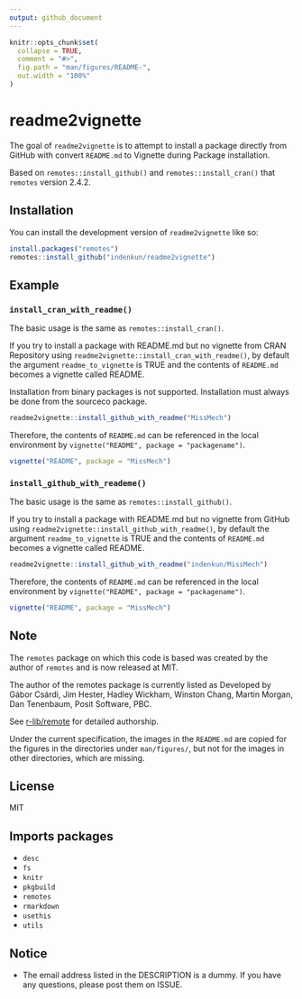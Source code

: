 ```yaml
---
output: github_document
---
```


<!-- README.md is generated from README.Rmd. Please edit that file -->

```r
knitr::opts_chunk$set(
  collapse = TRUE,
  comment = "#>",
  fig.path = "man/figures/README-",
  out.width = "100%"
)
```

# readme2vignette

<!-- badges: start -->
<!-- badges: end -->

The goal of `readme2vignette` is to attempt to install a package directly from GitHub with convert `README.md` to Vignette during Package installation. 

Based on `remotes::install_github()` and `remotes::install_cran()` that `remotes` version 2.4.2. 

## Installation

You can install the development version of `readme2vignette` like so:

``` r
install.packages("remotes")
remotes::install_github("indenkun/readme2vignette")
```

## Example

### `install_cran_with_readme()`

The basic usage is the same as `remotes::install_cran()`.

If you try to install a package with README.md but no vignette from CRAN Repository using `readme2vignette::install_cran_with_readme()`, by default the argument `readme_to_vignette` is TRUE and the contents of `README.md` becomes a vignette called README.

Installation from binary packages is not supported. Installation must always be done from the sourceco package.

```r
readme2vignette::install_github_with_readme("MissMech")
```

Therefore, the contents of `README.md` can be referenced in the local environment by `vignette("README", package = "packagename")`.

```r
vignette("README", package = "MissMech")
```

### `install_github_with_reademe()`

The basic usage is the same as `remotes::install_github()`.

If you try to install a package with README.md but no vignette from GitHub using `readme2vignette::install_github_with_readme()`, by default the argument `readme_to_vignette` is TRUE and the contents of `README.md` becomes a vignette called README.

```r
readme2vignette::install_github_with_readme("indenkun/MissMech")
```

Therefore, the contents of `README.md` can be referenced in the local environment by `vignette("README", package = "packagename")`.

```r
vignette("README", package = "MissMech")
```

## Note

The `remotes` package on which this code is based was created by the author of `remotes` and is now released at MIT.

The author of the remotes package is currently listed as Developed by Gábor Csárdi, Jim Hester, Hadley Wickham, Winston Chang, Martin Morgan, Dan Tenenbaum, Posit Software, PBC.

See [r-lib/remote](https://github.com/r-lib/remotes) for detailed authorship.

Under the current specification, the images in the `README.md` are copied for the figures in the directories under `man/figures/`, but not for the images in other directories, which are missing.

## License

MIT

## Imports packages

* `desc`
* `fs`
* `knitr`
* `pkgbuild`
* `remotes`
* `rmarkdown`
* `usethis`
* `utils`

## Notice

* The email address listed in the DESCRIPTION is a dummy. If you have any questions, please post them on ISSUE.
